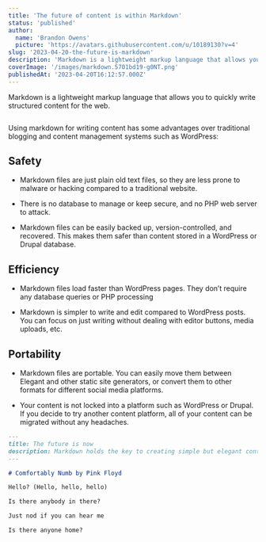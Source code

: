 ```yaml
---
title: 'The future of content is within Markdown'
status: 'published'
author:
  name: 'Brandon Owens'
  picture: 'https://avatars.githubusercontent.com/u/10189130?v=4'
slug: '2023-04-20-the-future-is-markdown'
description: 'Markdown is a lightweight markup language that allows you to quickly write structured content for the web.'
coverImage: '/images/markdown.5701bd19-g0NT.png'
publishedAt: '2023-04-20T16:12:57.000Z'
---
```


Markdown is a lightweight markup language that allows you to quickly write structured content for the web.

<div class="my-8 shadow-xl"><img class="rounded-xl" src="/images/markdown.5701bd19-A1MD.png" alt=""></div>

Using markdown for writing content has some advantages over traditional blogging and content management systems such as WordPress:

## Safety

- Markdown files are just plain old text files, so they are less prone to malware or hacking compared to a traditional website.

- There is no database to manage or keep secure, and no PHP web server to attack.

- Markdown files can be easily backed up, version-controlled, and recovered. This makes them safer than content stored in a WordPress or Drupal database.

## Efficiency

- Markdown files load faster than WordPress pages. They don’t require any database queries or PHP processing

- Markdown is simpler to write and edit compared to WordPress posts. You can focus on just writing without dealing with editor buttons, media uploads, etc.

## Portability

- Markdown files are portable. You can easily move them between Elegant and other static site generators, or convert them to other formats for different social media platforms.

- Your content is not locked into a platform such as WordPress or Drupal. If you decide to try another content platform, all of your content can be migrated without any headaches.

```markdown
---
title: The future is now
description: Markdown holds the key to creating simple but elegant content
---

# Comfortably Numb by Pink Floyd

Hello? (Hello, hello, hello)

Is there anybody in there?

Just nod if you can hear me

Is there anyone home?
```

